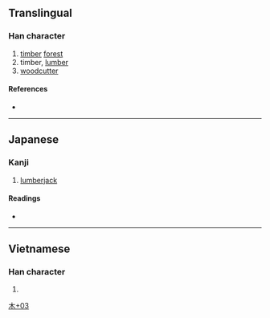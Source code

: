 {{character info/new}}
==Translingual==

===Han character===
{{Han char|rn=75|rad=木|as=03|sn=7|four=|canj=DU,XDU|ids=⿰木山}}

# [[timber]] [[forest]]
# timber, [[lumber]]
# [[woodcutter]]

====References====
* {{Han ref|kx=0513.011|dkj=14488|dj=0898.100|hdz=80019.120|uh=6763|ud=26467}}

----

==Japanese==

===Kanji===
{{ja-kanji|grade=|rs=木03}}

# [[lumberjack]]

====Readings====
* {{ja-readings|on=|kun=[[そま]] (soma)}}

[[Category:Japanese-only CJKV Characters|木+03]]<!--Doesn't appear to be Japanese only as it shows up in the Vietnamese Nom Foundation database-->

----

==Vietnamese==

===Han character===
{{vi-hantu|[[sơn]]|rs=木03}}

# {{defn|lang=vi|sort=木03}}